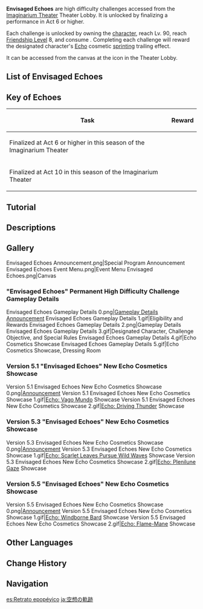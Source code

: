 {{Terminology Infobox
|image  = System Envisaged Echoes.png
|type   = Game Systems
|group  = Imaginarium Theater
}}
'''Envisaged Echoes''' are high difficulty challenges accessed from the [[Imaginarium Theater]] Theater Lobby. It is unlocked by finalizing a performance in Act 6 or higher.

Each challenge is unlocked by owning the [[character]], reach Lv. 90, reach [[Friendship Level]] 8, and consume {{Item|Key of Echoes|x=2}}. Completing each challenge will reward the designated character's [[Echo]] cosmetic [[sprinting]] trailing effect.

It can be accessed from the canvas at the {{Icon|Envisaged Echoes}} icon in the Theater Lobby.

==List of Envisaged Echoes==
{{Echoes by Category Table|resultsheader=There are '''%PAGES%''' Envisaged Echoes:}}

==Key of Echoes==
{|class="article-table"
!Task
!Reward
|-
|Finalized at Act 6 or higher in this season of the Imaginarium Theater
|{{Card|Key of Echoes|1|show_caption=1}}
|-
|Finalized at Act 10 in this season of the Imaginarium Theater
|{{Card|Key of Echoes|1|show_caption=1}}
|}

==Tutorial==
{{Tutorial|Envisaged Echoes}}

==Descriptions==
{{Description|Explore the world within the painting with your companions and receive exclusive cosmetic rewards!|Envisaged Echoes - Unlocked}}
{{Description|In a corner of the Theater Lobby, vibrant colors have emerged on a once-blank canvas. When someone touches the canvas, it transports them to different domains, based upon their different experiences...<br>Explore the worlds within the painting with specific companions, and perhaps precious memories may be painted into peerless pictures.|Event Menu Description}}
{{Description|Located in the corner of the Theater Lobby is a canvas upon which fantastical colors have appeared. Any who touch it are transported to different domains based upon their different experiences...<br>Explore the worlds within the painting with specific companions, and perhaps precious memories may be painted into peerless pictures.|Map Description}}
{{Description|'''Game Mode Summary'''<br>In a corner of the Theater Lobby, vibrant colors have emerged on a once-blank canvas. When someone touches the canvas, it transports them to different domains, based upon their different experiences...<br>Explore the worlds within the painting with specific companions, and perhaps precious memories may be painted into peerless pictures.<br><br>'''Eligibility'''<br>Reach Adventure Rank 35, and complete and finalize a combat performance in Act 6 or higher of the Imaginarium Theater to participate in Envisaged Echoes challenges.<br><br>'''Challenge Requirements'''<br>Each Envisaged Echoes challenge corresponds to a designated character. To participate in the challenge stages, this character must be Lv. 90, and their Friendship Level must be at least 8.<br><br>'''Unlocking Stages'''<br>Unlocking challenge stages for 1 character requires 2 Keys of Echoes. Challenging the same stages later will not require any more Keys.<br>Travelers will initially get 2 Keys. During each season of the Imaginarium Theater, you can claim more Keys by fulfilling the requirements during performances.<br>You can have up to 4 Keys of Echoes at once, and will not be able to claim more Keys while at the limit.<br><br>'''Rewards'''<br>Obtain the cosmetic Echo reward for a character after completing the corresponding Envisaged Echoes challenges. You can equip Echoes you have already earned through the character's Outfit page.|Help Dialog}}
{{Description|Complete this season's Imaginarium Theater performance challenges to claim Keys of Echoes.<br>Don't forget to claim your Keys before the Imaginarium Theater refreshes. Unclaimed Keys will not be saved.|Key of Echoes}}

==Gallery==
<gallery>
Envisaged Echoes Announcement.png|Special Program Announcement
Envisaged Echoes Event Menu.png|Event Menu
Envisaged Echoes.png|Canvas
</gallery>

==="Envisaged Echoes" Permanent High Difficulty Challenge Gameplay Details===
<gallery>
Envisaged Echoes Gameplay Details 0.png|[https://genshin.hoyoverse.com/en/news/detail/124726 Gameplay Details Announcement]
Envisaged Echoes Gameplay Details 1.gif|Eligibility and Rewards
Envisaged Echoes Gameplay Details 2.png|Gameplay Details
Envisaged Echoes Gameplay Details 3.gif|Designated Character, Challenge Objective, and Special Rules
Envisaged Echoes Gameplay Details 4.gif|Echo Cosmetics Showcase
Envisaged Echoes Gameplay Details 5.gif|Echo Cosmetics Showcase, Dressing Room
</gallery>

===Version 5.1 "Envisaged Echoes" New Echo Cosmetics Showcase===
<gallery>
Version 5.1 Envisaged Echoes New Echo Cosmetics Showcase 0.png|[https://genshin.hoyoverse.com/en/news/detail/126145 Announcement]
Version 5.1 Envisaged Echoes New Echo Cosmetics Showcase 1.gif|[[Echo: Vago Mundo]] Showcase
Version 5.1 Envisaged Echoes New Echo Cosmetics Showcase 2.gif|[[Echo: Driving Thunder]] Showcase
</gallery>

===Version 5.3 "Envisaged Echoes" New Echo Cosmetics Showcase===
<gallery>
Version 5.3 Envisaged Echoes New Echo Cosmetics Showcase 0.png|[https://www.hoyolab.com/article/35788417 Announcement]
Version 5.3 Envisaged Echoes New Echo Cosmetics Showcase 1.gif|[[Echo: Scarlet Leaves Pursue Wild Waves]] Showcase
Version 5.3 Envisaged Echoes New Echo Cosmetics Showcase 2.gif|[[Echo: Plenilune Gaze]] Showcase
</gallery>

===Version 5.5 "Envisaged Echoes" New Echo Cosmetics Showcase===
<gallery>
Version 5.5 Envisaged Echoes New Echo Cosmetics Showcase 0.png|[https://www.hoyolab.com/article/37796158 Announcement]
Version 5.5 Envisaged Echoes New Echo Cosmetics Showcase 1.gif|[[Echo: Windborne Bard]] Showcase
Version 5.5 Envisaged Echoes New Echo Cosmetics Showcase 2.gif|[[Echo: Flame-Mane]] Showcase
</gallery>

==Other Languages==
{{Other Languages
|en       = Envisaged Echoes
|zhs      = 绘想游迹
|zhs_rm   = Huìxiǎng Yóujì
|zht      = 繪想遊跡
|zht_rm   = Huìxiǎng Yóujī
|zh_tl    = 
|ja       = 空想の軌跡
|ja_rm    = Kuusou no Kiseki
|ja_tl    = 
|ko       = 그림 속 궤적
|ko_tl    = 
|es       = Retrato epopéyico
|es_tl    = Epic Portait
|fr       = Écho peinturé
|fr_tl    = Ill-Painted Echo
|ru       = Эхо фантазии
|ru_tl    = Echo of Fantasy
|th       = ทางสัญจรในจินตนาการ
|th_rm    = 
|th_tl    = 
|vi       = Vết Tích Tưởng Tượng
|vi_tl    = 
|de       = Gemalte Echos
|de_tl    = Painted Echoes
|id       = Envisaged Echoes / Jejak Wisata Lukisan
|pt       = Viagem Imaginária
|pt_tl    = 
|tr       = Hayali Yankılar
|tr_tl    = 
|it       = Echi immaginari
|it_tl    = 
}}

==Change History==
{{Change History|4.8}}

==Navigation==
{{Game Systems Navbox}}

[[es:Retrato epopéyico]]
[[ja:空想の軌跡]]